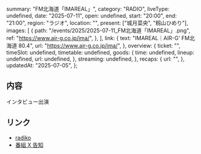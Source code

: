   summary: "FM北海道「IMAREAL」",
  category: "RADIO",
  liveType: undefined,
  date: "2025-07-11",
  open: undefined,
  start: "20:00",
  end: "21:00",
  region: "ラジオ",
  location: "",
  present: ["城月菜央", "籾山ひめり"],
  images: [
    {
      path: "/events/2025/2025-07-11_FM北海道「IMAREAL」.png",
      ref: "https://www.air-g.co.jp/ima/",
    },
  ],
  link: {
    text: "IMAREAL｜AIR-G' FM北海道 80.4",
    url: "https://www.air-g.co.jp/ima/",
  },
  overview: {
    ticket: "",
    timeSlot: undefined,
    timetable: undefined,
    goods: {
      time: undefined,
      lineup: undefined,
      url: undefined,
    },
    streaming: undefined,
  },
  recaps: {
    url: "",
  },
  updatedAt: "2025-07-05",
};

## 内容

インタビュー出演

## リンク

- [radiko](https://radiko.jp/share/?sid=AIR-G&t=20250711200000)
- [番組 X 告知](https://x.com/airg_ima/status/1941119870432944496)
